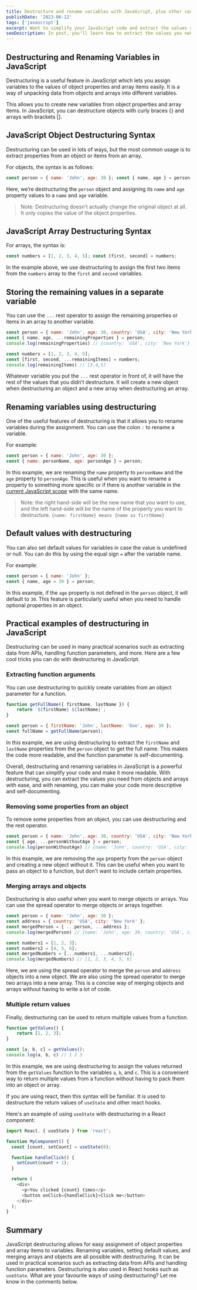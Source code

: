 ```yaml
---
title: Destructure and rename variables with JavaScript, plus other cool JS destructuring use cases
publishDate: '2023-06-12'
tags: ['javascript']
excerpt: Want to simplify your JavaScript code and extract the values you need from objects and arrays easily? Learn how to use destructuring! In this article, I'll show you how to destructure objects and arrays, rename variables, set default values, and merge arrays and objects. Plus, I'll also cover how to use destructuring in practical scenarios, such as extracting data from APIs and handling function parameters.
seoDescription: In post, you'll learn how to extract the values you need from objects and arrays easily with destructuring! It covers JavaScript destructuring basics, including object and array destructuring, renaming variables, setting default values, and merging arrays and objects.
---
```



## Destructuring and Renaming Variables in JavaScript

Destructuring is a useful feature in JavaScript which lets you assign variables to the values of object properties and array items easily. It is a way of unpacking data from objects and arrays into different variables.

This allows you to create new variables from object properties and array items. In JavaScript, you can destructure objects with curly braces {} and arrays with brackets \[\].

## JavaScript Object Destructuring Syntax

Destructuring can be used in lots of ways, but the most common usage is to extract properties from an object or items from an array.

For objects, the syntax is as follows:

```js
const person = { name: 'John', age: 30 }; const { name, age } = person;
```
Here, we’re destructuring the `person` object and assigning its `name` and `age` property values to a `name` and `age` variable.

> Note: Destructuring doesn’t actually change the original object at all. It only copies the value of the object properties.

## JavaScript Array Destructuring Syntax

For arrays, the syntax is:
```js
const numbers = [1, 2, 3, 4, 5]; const [first, second] = numbers;
```
In the example above, we use destructuring to assign the first two items from the `numbers` array to the `first` and `second` variables.

## Storing the remaining values in a separate variable

You can use the `...` rest operator to assign the remaining properties or items in an array to another variable.
```js
const person = { name: 'John', age: 30, country: 'USA', city: 'New York' };
const { name, age, ...remainingProperties } = person;
console.log(remainingProperties) // {country: 'USA', city: 'New York'}

const numbers = [1, 2, 3, 4, 5];
const [first, second, ...remainingItems] = numbers;
console.log(remainingItems) // [3,4,5]
```
Whatever variable you put the `...` rest operator in front of, it will have the rest of the values that you didn’t destructure. It will create a new object when destructuring an object and a new array when destructuring an array.

## Renaming variables using destructuring

One of the useful features of destructuring is that it allows you to rename variables during the assignment. You can use the colon `:` to rename a variable.

For example:
```js
const person = { name: 'John', age: 30 };
const { name: personName, age: personAge } = person;
```
In this example, we are renaming the `name` property to `personName` and the `age` property to `personAge`. This is useful when you want to rename a property to something more specific or if there is another variable in the [current JavaScript scope](https://nirjan.dev/blog/understanding-lexical-scope-and-closures-in-3-minutes) with the same name.

> Note: the right hand-side will be the new name that you want to use, and the left hand-side will be the name of the property you want to destructure. `{name: firstName} means {name as firstName}`

## Default values with destructuring

You can also set default values for variables in case the value is undefined or null. You can do this by using the equal sign `=` after the variable name.

For example:
```js
const person = { name: 'John' };
const { name, age = 30 } = person;
```
In this example, if the `age` property is not defined in the `person` object, it will default to `30`. This feature is particularly useful when you need to handle optional properties in an object.

## Practical examples of destructuring in JavaScript

Destructuring can be used in many practical scenarios such as extracting data from APIs, handling function parameters, and more. Here are a few cool tricks you can do with destructuring in JavaScript.

### Extracting function arguments

You can use destructuring to quickly create variables from an object parameter for a function.
```js
function getFullName({ firstName, lastName }) {
    return `${firstName} ${lastName}`;
}

const person = { firstName: 'John', lastName: 'Doe', age: 30 };
const fullName = getFullName(person);
```
In this example, we are using destructuring to extract the `firstName` and `lastName` properties from the `person` object to get the full name. This makes the code more readable, and the function parameter is self-documenting.

Overall, destructuring and renaming variables in JavaScript is a powerful feature that can simplify your code and make it more readable. With destructuring, you can extract the values you need from objects and arrays with ease, and with renaming, you can make your code more descriptive and self-documenting.

### Removing some properties from an object

To remove some properties from an object, you can use destructuring and the rest operator.
```js
const person = { name: 'John', age: 30, country: 'USA', city: 'New York' };
const { age, ...personWithoutAge } = person;
console.log(personWithoutAge) // {name: 'John', country: 'USA', city: 'New York'}
```
    

In this example, we are removing the `age` property from the `person` object and creating a new object without it. This can be useful when you want to pass an object to a function, but don't want to include certain properties.

### Merging arrays and objects

Destructuring is also useful when you want to merge objects or arrays. You can use the spread operator to merge objects or arrays together.
```js
const person = { name: 'John', age: 30 };
const address = { country: 'USA', city: 'New York' };
const mergedPerson = { ...person, ...address };
console.log(mergedPerson) // {name: 'John', age: 30, country: 'USA', city: 'New York'}

const numbers1 = [1, 2, 3];
const numbers2 = [4, 5, 6];
const mergedNumbers = [...numbers1, ...numbers2];
console.log(mergedNumbers) // [1, 2, 3, 4, 5, 6]
```
Here, we are using the spread operator to merge the `person` and `address` objects into a new object. We are also using the spread operator to merge two arrays into a new array. This is a concise way of merging objects and arrays without having to write a lot of code.

### Multiple return values

Finally, destructuring can be used to return multiple values from a function.
```js
function getValues() {
    return [1, 2, 3];
}

const [a, b, c] = getValues();
console.log(a, b, c) // 1 2 3
```
    

In this example, we are using destructuring to assign the values returned from the `getValues` function to the variables `a`, `b`, and `c`. This is a convenient way to return multiple values from a function without having to pack them into an object or array.

If you are using react, then this syntax will be familiar. It is used to destructure the return values of `useState` and other react hooks.

Here's an example of using `useState` with destructuring in a React component:
```js
import React, { useState } from 'react';

function MyComponent() {
  const [count, setCount] = useState(0);

  function handleClick() {
    setCount(count + 1);
  }

  return (
    <div>
      <p>You clicked {count} times</p>
      <button onClick={handleClick}>Click me</button>
    </div>
  );
}
```

## Summary

JavaScript destructuring allows for easy assignment of object properties and array items to variables. Renaming variables, setting default values, and merging arrays and objects are all possible with destructuring. It can be used in practical scenarios such as extracting data from APIs and handling function parameters. Destructuring is also used in React hooks such as `useState`. What are your favourite ways of using destructuring? Let me know in the comments below.